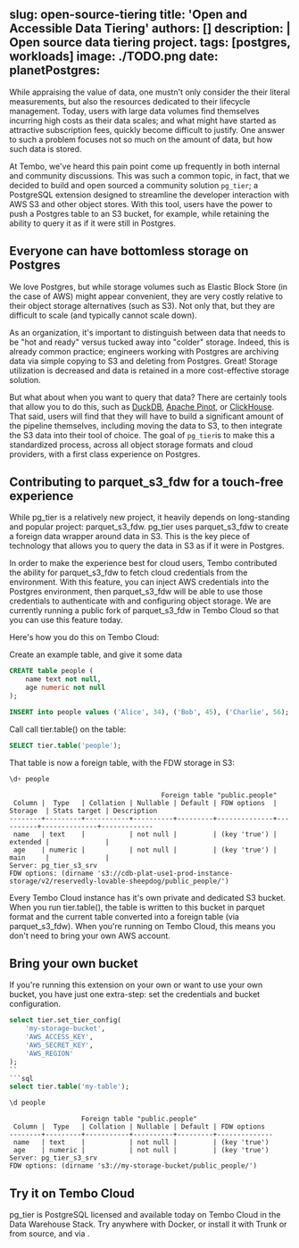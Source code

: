 slug: open-source-tiering
title: 'Open and Accessible Data Tiering'
authors: []
description: |
	Open source data tiering project. 
tags: [postgres, workloads]
image: ./TODO.png 
date:
planetPostgres: 
---

While appraising the value of data, one mustn't only consider the their literal measurements, but also the resources dedicated to their lifecycle management.
Today, users with large data volumes find themselves incurring high costs as their data scales; and what might have started as attractive subscription fees, quickly become difficult to justify. One answer to such a problem focuses not so much on the amount of data, but how such data is stored.

At Tembo, we've heard this pain point come up frequently in both internal and community discussions. This was such a common topic, in fact, that we decided to build and open sourced a community solution `pg_tier`; a PostgreSQL extension designed to streamline the developer interaction with AWS S3 and other object stores.
With this tool, users have the power to push a Postgres table to an S3 bucket, for example, while retaining the ability to query it as if it were still in Postgres.

## Everyone can have bottomless storage on Postgres

We love Postgres, but while storage volumes such as Elastic Block Store (in the case of AWS) might appear convenient, they are very costly relative to their object storage alternatives (such as S3). Not only that, but they are difficult to scale (and typically cannot scale down).

As an organization, it's important to distinguish between data that needs to be "hot and ready" versus tucked away into "colder" storage.
Indeed, this is already common practice; engineers working with Postgres are archiving data via simple copying to S3 and deleting from Postgres.
Great! Storage utilization is decreased and data is retained in a more cost-effective storage solution.

But what about when you want to query that data?
There are certainly tools that allow you to do this, such as [DuckDB](https://duckdb.org/), [Apache Pinot](https://pinot.apache.org/), or [ClickHouse](https://clickhouse.com/).
That said, users will find that they will have to build a significant amount of the pipeline themselves, including moving the data to S3, to then integrate the S3 data into their tool of choice.
The goal of `pg_tier`is to make this a standardized process, across all object storage formats and cloud providers, with a first class experience on Postgres.

## Contributing to parquet_s3_fdw for a touch-free experience

While pg_tier is a relatively new project, it heavily depends on long-standing and popular project: parquet_s3_fdw. pg_tier uses parquet_s3_fdw to create a foreign data wrapper around data in S3.
This is the key piece of technology that allows you to query the data in S3 as if it were in Postgres.

In order to make the experience best for cloud users, Tembo contributed the ability for parquet_s3_fdw to fetch cloud credentials from the environment.
With this feature, you can inject AWS credentials into the Postgres environment, then parquet_s3_fdw will be able to use those credentials to authenticate with and configuring object storage.
We are currently running a public fork of parquet_s3_fdw in Tembo Cloud so that you can use this feature today.

Here's how you do this on Tembo Cloud:

Create an example table, and give it some data

```sql
CREATE table people (
    name text not null,
    age numeric not null
);
```
```sql
INSERT into people values ('Alice', 34), ('Bob', 45), ('Charlie', 56);
```

Call call tier.table() on the table:

```sql
SELECT tier.table('people');
```

That table is now a foreign table, with the FDW storage in S3:

```sql
\d+ people
```
```text
                                      Foreign table "public.people"
 Column |  Type   | Collation | Nullable | Default | FDW options  | Storage  | Stats target | Description
--------+---------+-----------+----------+---------+--------------+----------+--------------+-------------
 name   | text    |           | not null |         | (key 'true') | extended |              |
 age    | numeric |           | not null |         | (key 'true') | main     |              |
Server: pg_tier_s3_srv
FDW options: (dirname 's3://cdb-plat-use1-prod-instance-storage/v2/reservedly-lovable-sheepdog/public_people/')
```

Every Tembo Cloud instance has it's own private and dedicated S3 bucket.
When you run tier.table(), the table is written to this bucket in parquet format and the current table converted into a foreign table (via parquet_s3_fdw).
When you're running on Tembo Cloud, this means you don't need to bring your own AWS account.

## Bring your own bucket

If you're running this extension on your own or want to use your own bucket, you have just one extra-step: set the credentials and bucket configuration.

```sql
select tier.set_tier_config(
	'my-storage-bucket',
	'AWS_ACCESS_KEY', 
	'AWS_SECRET_KEY',
	'AWS_REGION'
);
``
```sql
select tier.table('my-table');
```

```sql
\d people
```
```text
                  Foreign table "public.people"
 Column |  Type   | Collation | Nullable | Default | FDW options
--------+---------+-----------+----------+---------+--------------
 name   | text    |           | not null |         | (key 'true')
 age    | numeric |           | not null |         | (key 'true')
Server: pg_tier_s3_srv
FDW options: (dirname 's3://my-storage-bucket/public_people/')
```

## Try it on Tembo Cloud

pg_tier is PostgreSQL licensed and available today on Tembo Cloud in the Data Warehouse Stack. Try anywhere with Docker, or install it with Trunk or from source, and via .
